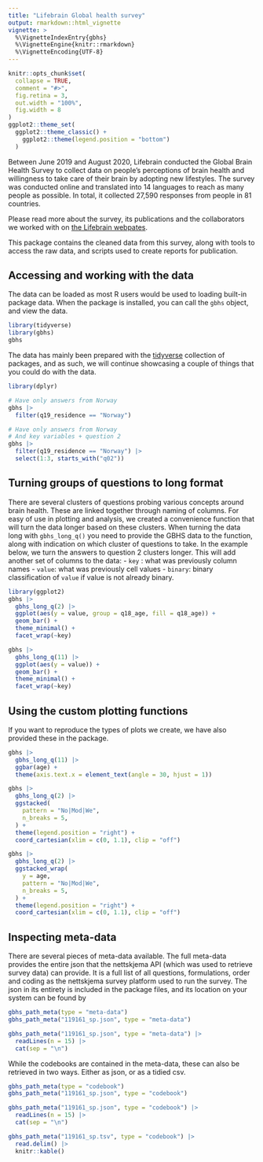 ```yaml
---
title: "Lifebrain Global health survey"
output: rmarkdown::html_vignette
vignette: >
  %\VignetteIndexEntry{gbhs}
  %\VignetteEngine{knitr::rmarkdown}
  %\VignetteEncoding{UTF-8}
---
```


```r
knitr::opts_chunk$set(
  collapse = TRUE,
  comment = "#>",
  fig.retina = 3,
  out.width = "100%",
  fig.width = 8
)
ggplot2::theme_set(
  ggplot2::theme_classic() + 
    ggplot2::theme(legend.position = "bottom")
  )
```

Between June 2019 and August 2020, Lifebrain conducted the Global Brain Health Survey to collect data on people’s perceptions of brain health and willingness to take care of their brain by adopting new lifestyles. The survey was conducted online and translated into 14 languages to reach as many people as possible. In total, it collected 27,590 responses from people in 81 countries.

Please read more about the survey, its publications and the collaborators we worked with on [the Lifebrain webpates](https://www.lifebrain.uio.no/global-brain-health-survey/).

This package contains the cleaned data from this survey, along with tools to access the raw data, and scripts used to create reports for publication. 

## Accessing and working with the data

The data can be loaded as most R users would be used to loading built-in package data.
When the package is installed, you can call the `gbhs` object, and view the data.

```r
library(tidyverse)
library(gbhs)
gbhs
```

The data has mainly been prepared with the [tidyverse]() collection of packages, and as such, we will continue showcasing a couple of things that you could do with the data.

```r
library(dplyr)

# Have only answers from Norway
gbhs |> 
  filter(q19_residence == "Norway")

# Have only answers from Norway
# And key variables + question 2
gbhs |> 
  filter(q19_residence == "Norway") |> 
  select(1:3, starts_with("q02"))
```
## Turning groups of questions to long format
There are several clusters of questions probing various concepts around brain health. 
These are linked together through naming of columns.
For easy of use in plotting and analysis, we created a convenience function that will turn the data longer based on these clusters.
When turning the data long with `gbhs_long_q()` you need to provide the GBHS data to the function, along with indication on which cluster of questions to take.
In the example below, we turn the answers to question 2 clusters longer.
This will add another set of columns to the data:
- `key` : what was previously column names
- `value`: what was previously cell values
- `binary`: binary classification of `value` if value is not already binary.

```r
library(ggplot2)
gbhs |> 
  gbhs_long_q(2) |> 
  ggplot(aes(y = value, group = q18_age, fill = q18_age)) +
  geom_bar() +
  theme_minimal() +
  facet_wrap(~key)
```


```r
gbhs |> 
  gbhs_long_q(11) |> 
  ggplot(aes(y = value)) +
  geom_bar() +
  theme_minimal() +
  facet_wrap(~key)
```


## Using the custom plotting functions

If you want to reproduce the types of plots we create, we have also provided these in the package.

```r
gbhs |> 
  gbhs_long_q(11) |> 
  ggbar(age) +
  theme(axis.text.x = element_text(angle = 30, hjust = 1))
```

```r
gbhs |> 
  gbhs_long_q(2) |> 
  ggstacked( 
    pattern = "No|Mod|We",
    n_breaks = 5,
  ) +
  theme(legend.position = "right") +
  coord_cartesian(xlim = c(0, 1.1), clip = "off") 
```

```r
gbhs |> 
  gbhs_long_q(2) |> 
  ggstacked_wrap(
    y = age,
    pattern = "No|Mod|We",
    n_breaks = 5,
  ) +
  theme(legend.position = "right") +
  coord_cartesian(xlim = c(0, 1.1), clip = "off") 
```


## Inspecting meta-data
There are several pieces of meta-data available. 
The full meta-data provides the entire json that the nettskjema API (which was used to retrieve survey data) can provide. 
It is a full list of all questions, formulations, order and coding as the nettskjema survey platform used to run the survey.
The json in its entirety is included in the package files, and its location on your system can be found by

```r
gbhs_path_meta(type = "meta-data")
gbhs_path_meta("119161_sp.json", type = "meta-data")

gbhs_path_meta("119161_sp.json", type = "meta-data") |> 
  readLines(n = 15) |> 
  cat(sep = "\n")
```

While the codebooks are contained in the meta-data, these can also be retrieved in two ways.
Either as json, or as a tidied csv.

```r
gbhs_path_meta(type = "codebook")
gbhs_path_meta("119161_sp.json", type = "codebook")

gbhs_path_meta("119161_sp.json", type = "codebook") |> 
  readLines(n = 15) |> 
  cat(sep = "\n")

gbhs_path_meta("119161_sp.tsv", type = "codebook") |> 
  read.delim() |> 
  knitr::kable()
```
